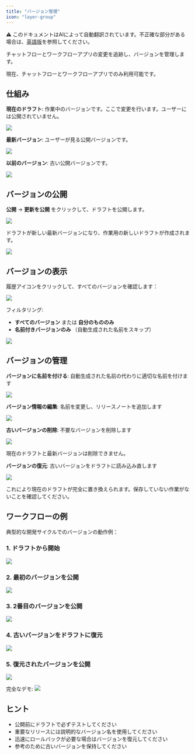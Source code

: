 ```yaml
---
title: "バージョン管理"
icon: "layer-group"
---
```


<Note> ⚠️ このドキュメントはAIによって自動翻訳されています。不正確な部分がある場合は、[英語版](/en/documentation/pages/build/version-control)を参照してください。</Note>


チャットフローとワークフローアプリの変更を追跡し、バージョンを管理します。

<Info>
  現在、チャットフローとワークフローアプリでのみ利用可能です。
</Info>

## 仕組み

**現在のドラフト**: 作業中のバージョンです。ここで変更を行います。ユーザーには公開されていません。

![](https://assets-docs.dify.ai/2025/03/38296a597c0ca31b5fb70be2234f2363.png)

**最新バージョン**: ユーザーが見る公開バージョンです。

![](https://assets-docs.dify.ai/2025/03/e4c06a0817c30cf9e8893487c889cb02.png)

**以前のバージョン**: 古い公開バージョンです。

![](https://assets-docs.dify.ai/2025/03/4cd05033b93d84b53496f3d02e88601f.png)

## バージョンの公開

**公開** → **更新を公開** をクリックして、ドラフトを公開します。

![](https://assets-docs.dify.ai/2025/03/26f3f324ab4ecb965708d553ddd78d97.png)

ドラフトが新しい最新バージョンになり、作業用の新しいドラフトが作成されます。

![](https://assets-docs.dify.ai/2025/03/67e95de17577bc272addad6c33f8ea59.png)

## バージョンの表示

履歴アイコンをクリックして、すべてのバージョンを確認します：

![](https://assets-docs.dify.ai/2025/03/eed667bbc9498425342c09039054cf98.png)

フィルタリング:
- **すべてのバージョン** または **自分のもののみ**
- **名前付きバージョンのみ** （自動生成された名前をスキップ）

![](https://assets-docs.dify.ai/2025/03/0bf8fef8858671a8fef160f49dd83dad.jpg)

## バージョンの管理

**バージョンに名前を付ける**: 自動生成された名前の代わりに適切な名前を付けます

![](https://assets-docs.dify.ai/2025/03/ac149f63da6611d7080d305dd3fad65c.jpg)

**バージョン情報の編集**: 名前を変更し、リリースノートを追加します

![](https://assets-docs.dify.ai/2025/03/1d840edf979132a9bbf1e065f95e663c.jpg)

**古いバージョンの削除**: 不要なバージョンを削除します

![](https://assets-docs.dify.ai/2025/03/25ad1999fc9f6f44fcac04526ac5563a.jpg)

<Warning>
  現在のドラフトと最新バージョンは削除できません。
</Warning>

**バージョンの復元**: 古いバージョンをドラフトに読み込み直します

![](https://assets-docs.dify.ai/2025/03/c96b714accc29df8e46e711782a7a6a9.jpg)

<Warning>
  これにより現在のドラフトが完全に置き換えられます。保存していない作業がないことを確認してください。
</Warning>

## ワークフローの例

典型的な開発サイクルでのバージョンの動作例：

### 1. ドラフトから開始
![](https://assets-docs.dify.ai/2025/03/35ece9d5d5d4d8c46a3fb5ceae4d0c15.jpeg)

### 2. 最初のバージョンを公開
![](https://assets-docs.dify.ai/2025/03/3d1f66cdeb08710f01462a6b0f3ed0a8.jpeg)

### 3. 2番目のバージョンを公開
![](https://assets-docs.dify.ai/2025/03/92ffbf88a3cbeeeeab47c1bd8b4f7198.jpeg)

### 4. 古いバージョンをドラフトに復元
![](https://assets-docs.dify.ai/2025/03/541f1891416af90dab5b51bfec833249.jpeg)

### 5. 復元されたバージョンを公開
![](https://assets-docs.dify.ai/2025/03/3572a4f2edef166c3f14e4ec4e68b297.jpeg)

完全なデモ:
![](https://assets-docs4dfafb72ce7fffea294d5b5e5.gif)

## ヒント

- 公開前にドラフトで必ずテストしてください
- 重要なリリースには説明的なバージョン名を使用してください
- 迅速にロールバックが必要な場合はバージョンを復元してください
- 参考のために古いバージョンを保持してください
